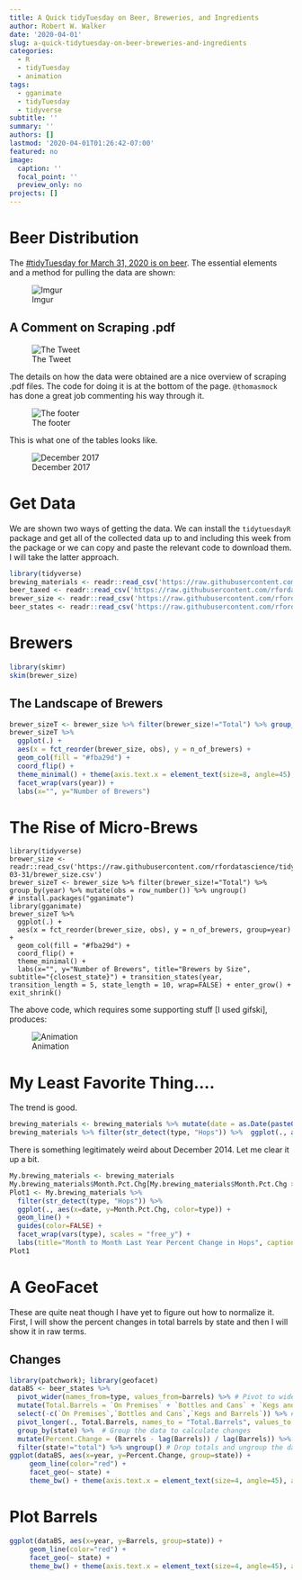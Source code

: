 ```yaml
---
title: A Quick tidyTuesday on Beer, Breweries, and Ingredients
author: Robert W. Walker
date: '2020-04-01'
slug: a-quick-tidytuesday-on-beer-breweries-and-ingredients
categories:
  - R
  - tidyTuesday
  - animation
tags:
  - gganimate
  - tidyTuesday
  - tidyverse
subtitle: ''
summary: ''
authors: []
lastmod: '2020-04-01T01:26:42-07:00'
featured: no
image:
  caption: ''
  focal_point: ''
  preview_only: no
projects: []
---
```


# Beer Distribution

The [#tidyTuesday for March 31, 2020 is on beer](https://github.com/rfordatascience/tidytuesday/blob/master/data/2020/2020-03-31/readme.md).  The essential elements and a method for pulling the data are shown:

![Imgur](https://i.imgur.com/Rhk8aSM.png)

## A Comment on Scraping .pdf

![The Tweet](https://i.imgur.com/Et6TenD.png)

The details on how the data were obtained are a nice overview of scraping .pdf files.  The code for doing it is at the bottom of the page.  `@thomasmock` has done a great job commenting his way through it.

![The footer](https://i.imgur.com/OBHaZZy.png)

This is what one of the tables looks like.

![December 2017](https://i.imgur.com/5Rf8SmZ.png)

# Get Data

We are shown two ways of getting the data.  We can install the `tidytuesdayR` package and get all of the collected data up to and including this week from the package or we can copy and paste the relevant code to download them.  I will take the latter approach.

```r
library(tidyverse)
brewing_materials <- readr::read_csv('https://raw.githubusercontent.com/rfordatascience/tidytuesday/master/data/2020/2020-03-31/brewing_materials.csv')
beer_taxed <- readr::read_csv('https://raw.githubusercontent.com/rfordatascience/tidytuesday/master/data/2020/2020-03-31/beer_taxed.csv')
brewer_size <- readr::read_csv('https://raw.githubusercontent.com/rfordatascience/tidytuesday/master/data/2020/2020-03-31/brewer_size.csv')
beer_states <- readr::read_csv('https://raw.githubusercontent.com/rfordatascience/tidytuesday/master/data/2020/2020-03-31/beer_states.csv')
```

# Brewers

```r
library(skimr)
skim(brewer_size)
```


## The Landscape of Brewers

```r
brewer_sizeT <- brewer_size %>% filter(brewer_size!="Total") %>% group_by(year) %>% mutate(obs = row_number()) %>% ungroup()
brewer_sizeT %>%  
  ggplot(.) +
  aes(x = fct_reorder(brewer_size, obs), y = n_of_brewers) +
  geom_col(fill = "#fba29d") +
  coord_flip() +
  theme_minimal() + theme(axis.text.x = element_text(size=8, angle=45), axis.text.y = element_text(size=6)) +
  facet_wrap(vars(year)) +
  labs(x="", y="Number of Brewers")
```


# The Rise of Micro-Brews

```
library(tidyverse)
brewer_size <- readr::read_csv('https://raw.githubusercontent.com/rfordatascience/tidytuesday/master/data/2020/2020-03-31/brewer_size.csv')
brewer_sizeT <- brewer_size %>% filter(brewer_size!="Total") %>% group_by(year) %>% mutate(obs = row_number()) %>% ungroup()
# install.packages("gganimate")
library(gganimate)
brewer_sizeT %>%  
  ggplot(.) +
  aes(x = fct_reorder(brewer_size, obs), y = n_of_brewers, group=year) +
  geom_col(fill = "#fba29d") +
  coord_flip() +
  theme_minimal() +
  labs(x="", y="Number of Brewers", title="Brewers by Size", subtitle="{closest_state}") + transition_states(year, transition_length = 5, state_length = 10, wrap=FALSE) + enter_grow() + exit_shrink()
```

The above code, which requires some supporting stuff [I used gifski], produces:

![Animation](https://github.com/robertwwalker/DADMStuff/raw/master/BrewerSize.gif)

# My Least Favorite Thing....

The trend is good.

```r
brewing_materials <- brewing_materials %>% mutate(date = as.Date(paste0("01/",month,"/",year), format="%d/%m/%Y"), Month.Pct.Chg = ((month_current - month_prior_year) / month_prior_year))
brewing_materials %>% filter(str_detect(type, "Hops")) %>%  ggplot(., aes(x=date, y=Month.Pct.Chg, color=type)) + geom_line() + geom_point(alpha=0.1) + guides(color=FALSE) + facet_wrap(vars(type), scales = "free_y") + labs(title="Month to Month Last Year Percent Change in Hops")
```

There is something legitimately weird about December 2014.  Let me clear it up a bit.

```r
My.brewing_materials <- brewing_materials
My.brewing_materials$Month.Pct.Chg[My.brewing_materials$Month.Pct.Chg > 10] <- 10
Plot1 <- My.brewing_materials %>% 
  filter(str_detect(type, "Hops")) %>%  
  ggplot(., aes(x=date, y=Month.Pct.Chg, color=type)) + 
  geom_line() + 
  guides(color=FALSE) + 
  facet_wrap(vars(type), scales = "free_y") + 
  labs(title="Month to Month Last Year Percent Change in Hops", caption = "Real value for maximum Hops(dry) is 120")
Plot1
```


# A GeoFacet

These are quite neat though I have yet to figure out how to normalize it.  First, I will show the percent changes in total barrels by state and then I will show it in raw terms.

## Changes

```r
library(patchwork); library(geofacet)
dataBS <- beer_states %>% 
  pivot_wider(names_from=type, values_from=barrels) %>% # Pivot to wide by type
  mutate(Total.Barrels = `On Premises` + `Bottles and Cans` + `Kegs and Barrels`)  %>% # Sum
  select(-c(`On Premises`,`Bottles and Cans`,`Kegs and Barrels`)) %>% # Drop components
  pivot_longer(., Total.Barrels, names_to = "Total.Barrels", values_to = "Barrels") %>% # Back to long
  group_by(state) %>%  # Group the data to calculate changes
  mutate(Percent.Change = (Barrels - lag(Barrels)) / lag(Barrels)) %>% # Calculate changes
  filter(state!="total") %>% ungroup() # Drop totals and ungroup the data.
ggplot(dataBS, aes(x=year, y=Percent.Change, group=state)) +
     geom_line(color="red") +
     facet_geo(~ state) +
     theme_bw() + theme(axis.text.x = element_text(size=4, angle=45), axis.text.y = element_text(size=6)) + labs(title="Change in Barrels [pct]")
```

# Plot Barrels

```r
ggplot(dataBS, aes(x=year, y=Barrels, group=state)) +
     geom_line(color="red") +
     facet_geo(~ state) +
     theme_bw() + theme(axis.text.x = element_text(size=4, angle=45), axis.text.y = element_text(size=6))  + labs(title="Barrels")
```

